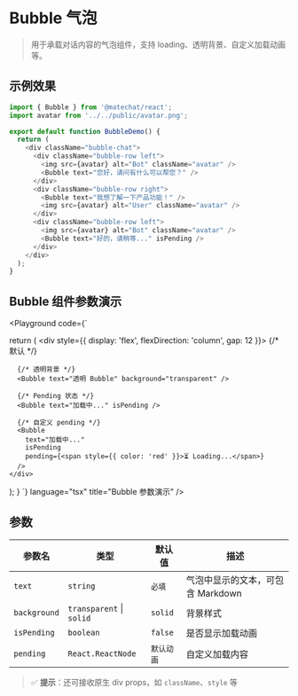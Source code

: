 
# Bubble 气泡

> 用于承载对话内容的气泡组件，支持 loading、透明背景、自定义加载动画等。

## 示例效果

<div className="playground-wrapper">
  <BubbleDemo />
</div>

```ts title="BubbleDemo.tsx"
import { Bubble } from '@matechat/react';
import avatar from '../../public/avatar.png';

export default function BubbleDemo() {
  return (
    <div className="bubble-chat">
      <div className="bubble-row left">
        <img src={avatar} alt="Bot" className="avatar" />
        <Bubble text="您好，请问有什么可以帮您？" />
      </div>
      <div className="bubble-row right">
        <Bubble text="我想了解一下产品功能！" />
        <img src={avatar} alt="User" className="avatar" />
      </div>
      <div className="bubble-row left">
        <img src={avatar} alt="Bot" className="avatar" />
        <Bubble text="好的，请稍等..." isPending />
      </div>
    </div>
  );
}
```

## Bubble 组件参数演示

<Playground
  code={`

  return (
    <div style={{ display: 'flex', flexDirection: 'column', gap: 12 }}>
      {/* 默认 */}
      <Bubble text="默认 Bubble" />

      {/* 透明背景 */}
      <Bubble text="透明 Bubble" background="transparent" />

      {/* Pending 状态 */}
      <Bubble text="加载中..." isPending />

      {/* 自定义 pending */}
      <Bubble
        text="加载中..."
        isPending
        pending={<span style={{ color: 'red' }}>⏳ Loading...</span>}
      />
    </div>
  );
}
`}
  language="tsx"
  title="Bubble 参数演示"
/>

## 参数

| 参数名       | 类型                                        | 默认值     | 描述                                                                  |
| ------------ | ------------------------------------------- | ---------- | --------------------------------------------------------------------- |
| `text`       | `string`                                   | `必填`  | 气泡中显示的文本，可包含 Markdown                                     |
| `background` | `transparent` \| `solid`               | `solid`  | 背景样式                                                              |
| `isPending`  | `boolean`                                  | `false`    | 是否显示加载动画                                                      |
| `pending`    | `React.ReactNode`                          | `默认动画` | 自定义加载内容                                                        |

> ✅ **提示**：还可接收原生 div props，如 `className`、`style` 等






